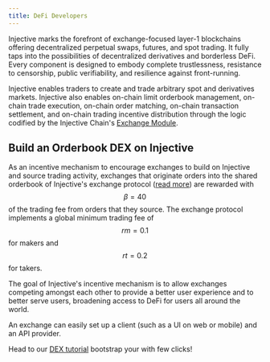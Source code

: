 ```yaml
---
title: DeFi Developers
---
```


Injective marks the forefront of exchange-focused layer-1 blockchains offering decentralized perpetual swaps, futures, and spot trading. It fully taps into the possibilities of decentralized derivatives and borderless DeFi. Every component is designed to embody complete trustlessness, resistance to censorship, public verifiability, and resilience against front-running.

Injective enables traders to create and trade arbitrary spot and derivatives markets. Injective also enables on-chain limit orderbook management, on-chain trade execution, on-chain order matching, on-chain transaction settlement, and on-chain trading incentive distribution through the logic codified by the Injective Chain's [Exchange Module](./developers-native/injective/exchange/).

## Build an Orderbook DEX on Injective

As an incentive mechanism to encourage exchanges to build on Injective and source trading activity, exchanges that originate orders into the shared orderbook of Injective's exchange protocol ([read more](./developers-native/injective/exchange/)) are rewarded with $$β=40%β=40%$$ of the trading fee from orders that they source. The exchange protocol implements a global minimum trading fee of $$rm=0.1%rm​=0.1%$$ for makers and $$rt=0.2%rt​=0.2%$$ for takers.

The goal of Injective's incentive mechanism is to allow exchanges competing amongst each other to provide a better user experience and to better serve users, broadening access to DeFi for users all around the world.

An exchange can easily set up a client (such as a UI on web or mobile) and an API provider.

Head to our [DEX tutorial](./developers/dapps/example-dex/) bootstrap your with few clicks!
